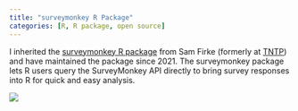 ```yaml
---
title: "surveymonkey R Package"
categories: [R, R package, open source]
---
```


I inherited the [surveymonkey R package](https://github.com/mattroumaya/surveymonkey) from Sam Firke (formerly at [TNTP](https://tntp.org/)) and have maintained the package since 2021. The surveymonkey package lets R users query the SurveyMonkey API directly to bring survey responses into R for quick and easy analysis.

[![](/inst/img/projects/surveymonkey.png){fig-alt="surveymonkey.com logo" fig-align="center"}](https://github.com/mattroumaya/surveymonkey)
